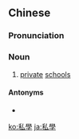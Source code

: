 {{also|私学}}
==Chinese==
{{zh-forms|s=私学}}

===Pronunciation===
{{zh-pron
|m=sīxué
|cat=n
}}

===Noun===
{{zh-noun}}

# {{lb|zh|archaic|historical}} [[private]] [[school]]s

====Antonyms====
* {{zh-l|官學}}

[[ko:私學]]
[[ja:私學]]